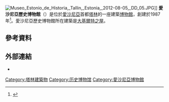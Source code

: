 [[File:Museo_Estonio_de_Historia,_Tallin,_Estonia,_2012-08-05,_DD_05.JPG|thumb]]]]
'''愛沙尼亞歷史博物館'''（{{lang-et|Eesti Ajaloomuuseum}}）是位於[[愛沙尼亞|愛沙尼亞]]首都[[塔林|塔林]]的一座建築[[博物館|博物館]]，創建於1987年<ref name=Roman>{{cite book|last=Steve Roman|first=Nat A. Singer|title=Tallinn In Your Pocket|year=2008|publisher=In Your Pocket|isbn=0014062690|pages=72|url=http://books.google.com/?id=PZdt1EnuafsC&pg=PT36&lpg=PT36&dq=estonian+history+museum#v=onepage&q=estonian%20history%20museum&f=false}}</ref>。愛沙尼亞歷史博物館所在建築是[[大基爾特之屋|大基爾特之屋]]。

==參考資料==
{{reflist}}

==外部連結==
{{Commonscat|Estonian History Museum}}
*{{official website|http://www.ajaloomuuseum.ee/en}}
{{coord|59.452503|N|24.810401|E|type:landmark_region:EE|display=title}}
{{塔林地标}}

[[Category:塔林建築物|Category:塔林建築物]]
[[Category:历史博物馆|Category:历史博物馆]]
[[Category:愛沙尼亞博物館|Category:愛沙尼亞博物館]]